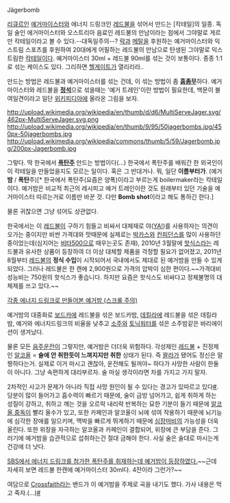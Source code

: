 Jägerbomb

[[리큐르]]인 [[예거마이스터]]와 에너지 드링크인 [[레드불]]을 섞어서 만드는 [칵테일]의 일종. 
독일 술인 에거마이스터와 오스트리아 음료인 레드불의 만남이라는 점에서 그야말로 게르만 칵테일이라고 볼 수 있다.--대독일주의--?
[[락]]과 [[메탈]]을 후원하는 예거마이스터와 익스트림 스포츠를 후원하여 20대에게 어필하는 레드불의 만남으로 탄생된 그야말로 익스트림한 [[칵테일]]이다. 예거마이스터 30ml + 레드불 90ml를 섞는 것이 보통이다.
종종 1:1로 섞는 케이스도 있다. 그리하면 [[헬게이트]]가 열리리라..

만드는 방법은 레드불과 예거마이스터를 섞는 건데, 이 섞는 방법이 좀 '''[[흠좀무]]'''하다. 예거마이스터와 레드불을 '''[[정석]]'''으로 섞을때는 '예거 트레인'이란 방법이 필요한데, 백문이 불여일견이라고 일단 [[위키피디아]]에 올라온 그림을 보자.

http://upload.wikimedia.org/wikipedia/en/thumb/d/d6/MultiServeJager.svg/462px-MultiServeJager.svg.png
http://upload.wikimedia.org/wikipedia/en/thumb/9/95/50jagerbombs.jpg/450px-50jagerbombs.jpg
http://upload.wikimedia.org/wikipedia/commons/thumb/5/59/Jagerbomb.jpg/200px-Jagerbomb.jpg

그렇다. 딱 한국에서 '''[[폭탄주]]''' 만드는 방법이다(...) 
한국에서 폭탄주를 배워간 한 외국인이 이 칵테일을 만들었을지도 모르는 일이다. 혹은 그 반대거나. 뭐, 일단 '''이름부터가'''. (예거'''밤''' / '''폭탄'''주)[* 한국에서 폭탄주(요즘은 양폭)이라고 부르는게 boilermaker라는 칵테일이다. 예거밤은 비교적 최근의 레시피고 예거 트레인이란 것도 원래부터 있던 기술을 예거마이스터 따르는거로 이름만 바꾼 것. 다만 '''Bomb shot'''이라고 해도 통하긴 한다.]

물론 귀찮으면 그냥 섞어도 상관없다.

한국에서는 이 [[레드불]]이 구하기 힘들고 비싸서 대체재로 야([[YA!]])를 사용하자는 의견이 오가는 중이지만 비싼 가격대와 맛때문에 실제로는 [[박카스]]와 [[컨피던스]]를 많이 사용하던 중이었는데(심지어는 [[비타500]]으로 때우는곳도 존재), 2010년 3월말에 [[핫식스]]라는 레드불과 유사한 상품이 등장하여 더 이상 대체할 제품을 걱정할 필요가 없어졌고, 2011년 8월부터 [[레드불]]의 '''정식 수입'''이 시작되어서 국내에서도 제대로 된 예거밤을 만들 수 있게 되었다. 그러나 레드불은 한 캔에 2,900원으로 가격의 압박이 심한 편이다.~~가격대비 성능비는 750원의 핫식스가 좋습니다. 하지만 요즘은 핫식스도 비싸다고 정체불명의 대체제를 쓰고 있다.~~ 

[http://gall.dcinside.com/list.php?id=alcohol&no=51541&page=1&search_pos=-47956&k_type=0110&keyword=%EC%98%88%EA%B1%B0&bbs= 각종 에너지 드링크로 만들어본 예거밤 (스크롤 주의)]

예거밤의 대중화로 [[보드카]]에 레드불을 섞은 보드카밤, [[데킬라]]에 레드불을 섞은 데킬라밤, 예거와 에너지드링크의 비율을 낮추고 [[소주]]와 [[토닉워터]]를 섞은 소주밤같은 바리에이션이 생겨났다.

물론 모든 [[음주운전]]이 그렇지만, 예거밤은 더더욱 위험하다. 각성제인 [[레드불]] + 진정제인 [[알코올]] = '''술에 안 취한듯이 느껴지지만 취한''' 상태가 된다. 즉 [[꽐라]]가 됐어도 정신은 말짱하다는거. 실제로 이거 마시고 괜찮아, 운전해도 될꺼야~ 하다가 사망한 사람이 한둘이 아니다. 그냥 속편하게 대리부르자. 술 마실 생각이라면 차를 가지고 가지 말자.

2차적인 사고가 문제가 아니라 직접 사망 원인이 될 수 있다는 경고가 있따르고 있다[http://www.hkn24.com/news/articleView.html?idxno=112179 #]. 당분이 많이 들어가고 흡수력이 빠르기 때문에, 술이 금방 넘어가고, 쉽게 취하게 하는 성질이 강하고, 취하고 깨는 것을 오르락 내리락 반복하는 묘한 기분이 들기 때문에 [[알코올 중독]]이 빨리 올수가 있고, 또한 카페인과 알코올이 뇌에 섞여 작용하기 때문에 뇌기능에 심각한 장애를 일으키며, 맥박을 빠르게 뛰게하기 때문에 [[심장마비]]의 가능성을 더욱 올린다. 또한 위장을 자극하는 알코올과 카페인이 결합되어, 위장에 큰 부담을 준다. 그러기에 예거밤을 습관적으로 섭취하는건 절대 금해야 한다. 사실 술은 술대로 마시는게 건강에 더 낫다.

[http://news.sbs.co.kr/section_news/news_read.jsp?news_id=N1001522997 SBS에서 에너지 드링크를 첨가한 폭탄주를 취재하는데 예거밤이 등장하였다.]~~근데 자세히 보면 레드불 한캔에 예거마이스터 30ml다. 4잔이라 그런가?~~

여담으로 [[Crossfaith]]라는 밴드가 이 예거밤을 주제로 곡을 내기도 했다. 가사 내용은 먹고 죽자.(...)[http://www.youtube.com/watch?v=BT4env-Tw2o #]
